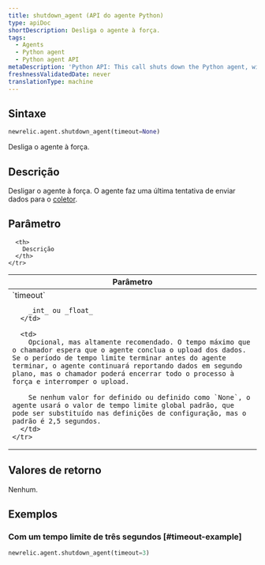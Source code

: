 ```yaml
---
title: shutdown_agent (API do agente Python)
type: apiDoc
shortDescription: Desliga o agente à força.
tags:
  - Agents
  - Python agent
  - Python agent API
metaDescription: 'Python API: This call shuts down the Python agent, with an optional timeout value.'
freshnessValidatedDate: never
translationType: machine
---
```


## Sintaxe

```py
newrelic.agent.shutdown_agent(timeout=None)
```

Desliga o agente à força.

## Descrição

Desligar o agente à força. O agente faz uma última tentativa de enviar dados para o [coletor](/docs/accounts-partnerships/education/getting-started-new-relic/glossary#collector).

## Parâmetro

<table>
  <thead>
    <tr>
      <th width="25%">
        Parâmetro
      </th>

      <th>
        Descrição
      </th>
    </tr>
  </thead>

  <tbody>
    <tr>
      <td>
        `timeout`

        _int_ ou _float_
      </td>

      <td>
        Opcional, mas altamente recomendado. O tempo máximo que o chamador espera que o agente conclua o upload dos dados. Se o período de tempo limite terminar antes do agente terminar, o agente continuará reportando dados em segundo plano, mas o chamador poderá encerrar todo o processo à força e interromper o upload.

        Se nenhum valor for definido ou definido como `None`, o agente usará o valor de tempo limite global padrão, que pode ser substituído nas definições de configuração, mas o padrão é 2,5 segundos.
      </td>
    </tr>
  </tbody>
</table>

## Valores de retorno

Nenhum.

## Exemplos

### Com um tempo limite de três segundos [#timeout-example]

```py
newrelic.agent.shutdown_agent(timeout=3)
```
